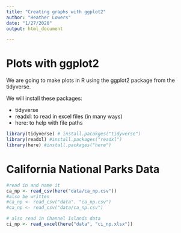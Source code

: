 ```yaml
---
title: "Creating graphs with ggplot2"
author: "Heather Lowers"
date: "1/27/2020"
output: html_document

---
```


# Plots with ggplot2

We are going to make plots in R using the ggplot2 package from the tidyverse.  

We will install these packages:

- tidyverse
- readxl: to read in excel files (in many ways)
- here: to help with file paths

```r
library(tidyverse) # install.pacakges("tidyverse")
library(readxl) #install.packages("readxl")
library(here) #install.packages("here")
```

# California National Parks Data
```r

#read in and name it
ca_np <- read_csv(here("data/ca_np.csv"))
#also be written
#ca_np <- read_csv("data". "ca_np.csv")
#ca_np <- read_csv("data/ca_np.csv")

# also read in Channel Islands data
ci_np <- read_excel(here("data", "ci_np.xlsx"))
```

